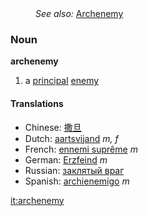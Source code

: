 :''See also:'' [[Archenemy]]
===Noun===
'''archenemy'''
# a [[principal]] [[enemy]]

====Translations====
*Chinese: [[撒旦]]
*Dutch: [[aartsvijand]] ''m, f''
*French: [[ennemi suprême]] ''m''
*German: [[Erzfeind]] ''m''
*Russian: [[заклятый враг]]
*Spanish: [[archienemigo]] ''m''

[[it:archenemy]]